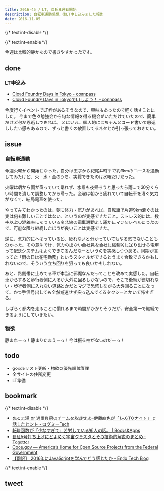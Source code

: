 ```yaml
---
title: 2016-45 / LT, 自転車通勤開始
description: 自転車通勤感想、後LT申し込みました報告
date: 2016-11-05
---
```


{/* textlint-disable */}


{/* textlint-enable */}

今週は比較的静かなので書きやすかったです。

## done

###  LT申込み

- [Cloud Foundry Days in Tokyo - connpass](http://cfdays.connpass.com/event/41201/)
- [Cloud Foundry Days in TokyoでLTしよう！ - connpass](http://paas.connpass.com/event/43700/)

今度行くイベントでLT枠があるそうなので、興味もあったので軽く話すことにした。
今まで色々勉強会から旬な情報を得る機会がいただけていたので、簡単だけど何か恩返しできれば。
とはいえ、個人的にはちゃんとコード書いて恩返ししたい感もあるので、ずっと書くの放置してるネタとか引っ張っておきたい。

## issue

###  自転車通勤

今週火曜から開始になった。自分は王子から紀尾井町まで約9kmのコースを通勤してみたけど、火・水・金のうち、実質できたのは水曜だけだった。

火曜は朝から雨が降っていて乗れず、水曜も夜帰ろうと思ったら雨...で30分くらい時間を潰して調整してから帰った。金曜は朝から疲れていて自転車を漕ぐ気力がなくて、結局電車を使った。

やってみてわかったのは、朝に体力・気力があれば、自転車で片道9km漕ぐのは実は何も難しいことではない、というのが実感できたこと。ストレス的には、数字以上の混雑率になっている南北線の電車通勤より遥かにマシなレベルだったので、可能な限り継続したほうが良いことは実感できた。

逆に、気力的にへばっていると、疲れないと分かっていてもやる気でないことも分かった。その意味では、気力の出ない会社員を会社に強制的に送り出せる電車って配送システムはよくできてるんだなーというのを実感しつつある。同期が言ってた「雨の日は在宅勤務」というスタイルができるとうまく合致できるかもしれないので、そういう立ち回りを狙っても良いかもしれない。

あと、路側帯に止めてる車が本当に邪魔なんだってことを改めて実感した。自転車からすると歩行者側に入るか大外に回るしかないので、そこで後続が途切れない・歩行者側に入れない道路とかだとマジで恐怖しながら大外回ることになって、かつ手信号出しても全然減速せず突っ込んでくるタクシーとかいて怖すぎる。

しばらく都内を走ることに慣れるまで時間がかかりそうだが、安全第一で継続できるようにしていきたい。

###  物欲

静まれーっ！静まりたまえーっ！今は振る袖がないのだーっ！

## todo

- goodsリスト更新・物欲の優先順位管理
- 全サイトの住所変更
- LT準備

## bookmark

{/* textlint-disable */}

- [ぬるま湯 or 過重負荷のチームを脱却せよ–伊藤直也が「1人CTOナイト」で話したヒント - ログミーTech](https://logmi.jp/tech/articles/166101)
- [転職回数が「少なすぎて」苦労している知人の話。 | Books&Apps](https://blog.tinect.jp/?p=32719)
- [長征5号打ち上げにどよめく宇宙クラスタとその技術的解説のまとめ - Togetter](https://togetter.com/li/1044431)
- [Code.gov — America’s Home for Open Source Projects from the Federal Government](https://code.gov/#/)
- [【翻訳】 2016年にJavaScriptを学んでどう感じたか - Endo Tech Blog](https://www.fendo181.me/entry/2016/10/26/172404)

{/* textlint-enable */}

## tweet

<X url="https://twitter.com/legnoh/status/793760895063117824" />
